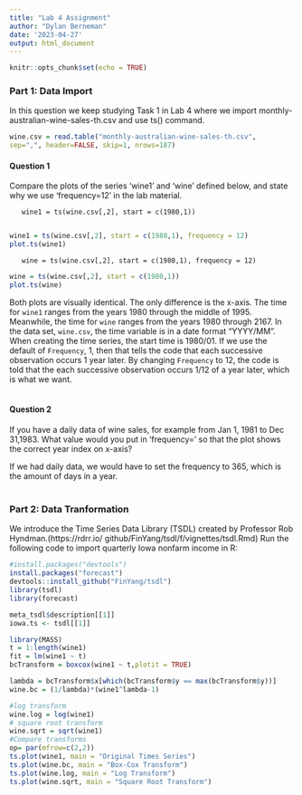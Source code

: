 ```yaml
---
title: "Lab 4 Assignment"
author: "Dylan Berneman"
date: '2023-04-27'
output: html_document
---
```


```r
knitr::opts_chunk$set(echo = TRUE)
```

### Part 1: Data Import
In this question we keep studying Task 1 in Lab 4 where we import monthly-australian-wine-sales-th.csv and use ts() command.

```r
wine.csv = read.table("monthly-australian-wine-sales-th.csv",
sep=",", header=FALSE, skip=1, nrows=187)
```

#### Question 1
Compare the plots of the series ‘wine1’ and ‘wine’ defined below, and state why we use ‘frequency=12’ in the lab material.

       wine1 = ts(wine.csv[,2], start = c(1980,1))
      
```r
wine1 = ts(wine.csv[,2], start = c(1980,1), frequency = 12)
plot.ts(wine1)
```
      
       wine = ts(wine.csv[,2], start = c(1980,1), frequency = 12)
```r
wine = ts(wine.csv[,2], start = c(1980,1))
plot.ts(wine)
```

Both plots are visually identical. The only difference is the x-axis. The time for `wine1` ranges from the years 1980 through the middle of 1995. Meanwhile, the time for `wine` ranges from the years 1980 through 2167. In the data set, `wine.csv`, the time variable is in a date format "YYYY/MM". When creating the time series, the start time is 1980/01. If we use the default of `Frequency`, 1, then that tells the code that each successive observation occurs 1 year later. By changing `Frequency` to 12, the code is told that the each successive observation occurs 1/12 of a year later, which is what we want.
\
\

#### Question 2
If you have a daily data of wine sales, for example from Jan 1, 1981 to Dec 31,1983. What value would you put in ‘frequency=’ so that the plot shows the correct year index on x-axis?\

If we had daily data, we would have to set the frequency to 365, which is the amount of days in a year.
\
\

### Part 2: Data Tranformation
We introduce the Time Series Data Library (TSDL) created by Professor Rob Hyndman.(https://rdrr.io/ github/FinYang/tsdl/f/vignettes/tsdl.Rmd)
Run the following code to import quarterly Iowa nonfarm income in R:

```r
#install.packages("devtools") 
install.packages("forecast") 
devtools::install_github("FinYang/tsdl") 
library(tsdl)
library(forecast)
```

```r
meta_tsdl$description[[1]]
iowa.ts <- tsdl[[1]]

library(MASS)
t = 1:length(wine1)
fit = lm(wine1 ~ t)
bcTransform = boxcox(wine1 ~ t,plotit = TRUE)

lambda = bcTransform$x[which(bcTransform$y == max(bcTransform$y))] 
wine.bc = (1/lambda)*(wine1^lambda-1)

#log transform
wine.log = log(wine1)
# square root transform
wine.sqrt = sqrt(wine1)
#Compare transforms
op= par(mfrow=c(2,2))
ts.plot(wine1, main = "Original Times Series") 
ts.plot(wine.bc, main = "Box-Cox Transform") 
ts.plot(wine.log, main = "Log Transform") 
ts.plot(wine.sqrt, main = "Square Root Transform")
```